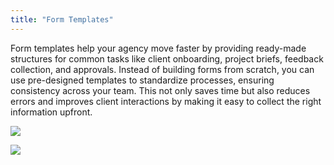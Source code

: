 ```yaml
---
title: "Form Templates"
---
```


Form templates help your agency move faster by providing ready-made structures for common tasks like client onboarding, project briefs, feedback collection, and approvals. Instead of building forms from scratch, you can use pre-designed templates to standardize processes, ensuring consistency across your team. This not only saves time but also reduces errors and improves client interactions by making it easy to collect the right information upfront.

![](/images/forms/form-templates-001.png)

![](/images/forms/form-templates-002.png)